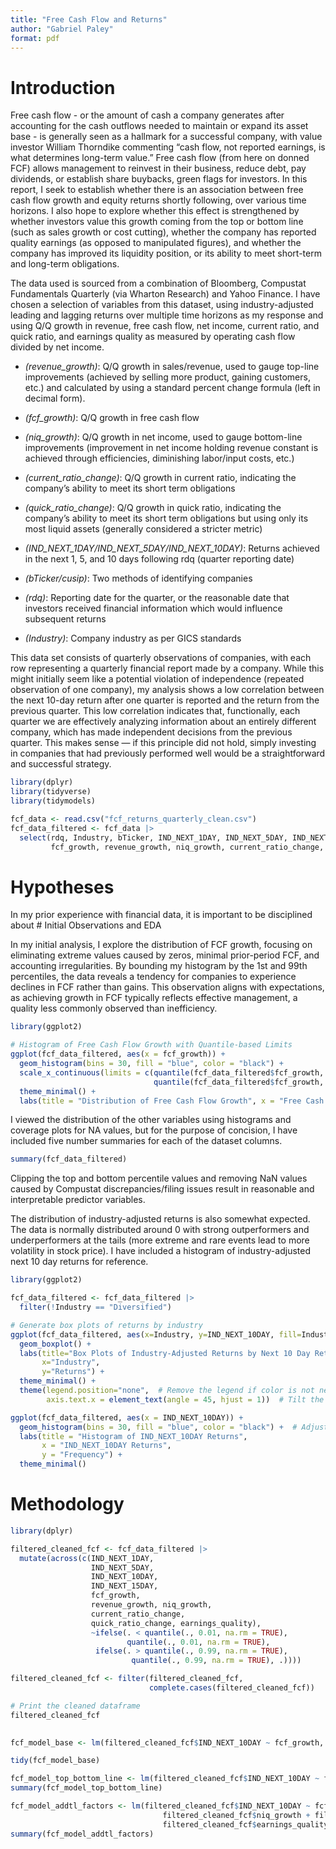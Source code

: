 ```yaml
---
title: "Free Cash Flow and Returns"
author: "Gabriel Paley"
format: pdf
---
```


# Introduction

Free cash flow - or the amount of cash a company generates after accounting for the cash outflows needed to maintain or expand its asset base - is generally seen as a hallmark for a successful company, with value investor William Thorndike commenting "cash flow, not reported earnings, is what determines long-term value." Free cash flow (from here on donned FCF) allows management to reinvest in their business, reduce debt, pay dividends, or establish share buybacks, green flags for investors. In this report, I seek to establish whether there is an association between free cash flow growth and equity returns shortly following, over various time horizons. I also hope to explore whether this effect is strengthened by whether investors value this growth coming from the top or bottom line (such as sales growth or cost cutting), whether the company has reported quality earnings (as opposed to manipulated figures), and whether the company has improved its liquidity position, or its ability to meet short-term and long-term obligations.

The data used is sourced from a combination of Bloomberg, Compustat Fundamentals Quarterly (via Wharton Research) and Yahoo Finance. I have chosen a selection of variables from this dataset, using industry-adjusted leading and lagging returns over multiple time horizons as my response and using Q/Q growth in revenue, free cash flow, net income, current ratio, and quick ratio, and earnings quality as measured by operating cash flow divided by net income.

 - *(revenue_growth)*: Q/Q growth in sales/revenue, used to gauge top-line improvements (achieved by selling more product, 
    gaining customers, etc.) and calculated by using a standard percent change formula (left in decimal form).
 - *(fcf_growth)*: Q/Q growth in free cash flow
 - *(niq_growth)*: Q/Q growth in net income, used to gauge bottom-line improvements (improvement in net income holding revenue         constant is achieved through efficiencies, diminishing labor/input costs, etc.)
 - *(current_ratio_change)*: Q/Q growth in current ratio, indicating the company's ability to meet its short term obligations
 - *(quick_ratio_change)*: Q/Q growth in quick ratio, indicating the company's ability to meet its short term obligations but using
    only its most liquid assets (generally considered a stricter metric)
   
 - *(IND_NEXT_1DAY/IND_NEXT_5DAY/IND_NEXT_10DAY)*: Returns achieved in the next 1, 5, and 10 days following rdq (quarter reporting     date)
 
 - *(bTicker/cusip)*: Two methods of identifying companies
 - *(rdq)*: Reporting date for the quarter, or the reasonable date that investors received financial information which would           influence subsequent returns
 - *(Industry)*: Company industry as per GICS standards

This data set consists of quarterly observations of companies, with each row representing a quarterly financial report made by a company. While this might initially seem like a potential violation of independence (repeated observation of one company), my analysis shows a low correlation between the next 10-day return after one quarter is reported and the return from the previous quarter. This low correlation indicates that, functionally, each quarter we are effectively analyzing information about an entirely different company, which has made independent decisions from the previous quarter. This makes sense — if this principle did not hold, simply investing in companies that had previously performed well would be a straightforward and successful strategy.

```r
library(dplyr)
library(tidyverse)
library(tidymodels)

fcf_data <- read.csv("fcf_returns_quarterly_clean.csv")
fcf_data_filtered <- fcf_data |>
  select(rdq, Industry, bTicker, IND_NEXT_1DAY, IND_NEXT_5DAY, IND_NEXT_10DAY, IND_NEXT_15DAY,
         fcf_growth, revenue_growth, niq_growth, current_ratio_change, quick_ratio_change, earnings_quality)
```

# Hypotheses



In my prior experience with financial data, it is important to be disciplined about 
# Initial Observations and EDA

In my initial analysis, I explore the distribution of FCF growth, focusing on eliminating extreme values caused by zeros, minimal prior-period FCF, and accounting irregularities. By bounding my histogram by the 1st and 99th percentiles, the data reveals a tendency for companies to experience declines in FCF rather than gains. This observation aligns with expectations, as achieving growth in FCF typically reflects effective management, a quality less commonly observed than inefficiency.

```r
library(ggplot2)

# Histogram of Free Cash Flow Growth with Quantile-based Limits
ggplot(fcf_data_filtered, aes(x = fcf_growth)) +
  geom_histogram(bins = 30, fill = "blue", color = "black") +
  scale_x_continuous(limits = c(quantile(fcf_data_filtered$fcf_growth, 0.01, na.rm = TRUE), 
                                quantile(fcf_data_filtered$fcf_growth, 0.99, na.rm = TRUE))) +
  theme_minimal() +
  labs(title = "Distribution of Free Cash Flow Growth", x = "Free Cash Flow Growth", y = "Frequency")

```

I viewed the distribution of the other variables using histograms and coverage plots for NA values, but for the purpose of concision, I have included five number summaries for each of the dataset columns. 

```r
summary(fcf_data_filtered)
```
Clipping the top and bottom percentile values and removing NaN values caused by Compustat discrepancies/filing issues result in reasonable and interpretable predictor variables. 

The distribution of industry-adjusted returns is also somewhat expected. The data is normally distributed around 0 with strong outperformers and underperformers at the tails (more extreme and rare events lead to more volatility in stock price). I have included a histogram of industry-adjusted next 10 day returns for reference. 

```r
library(ggplot2)

fcf_data_filtered <- fcf_data_filtered |>
  filter(!Industry == "Diversified")

# Generate box plots of returns by industry
ggplot(fcf_data_filtered, aes(x=Industry, y=IND_NEXT_10DAY, fill=Industry)) +
  geom_boxplot() +
  labs(title="Box Plots of Industry-Adjusted Returns by Next 10 Day Returns by Industry",
       x="Industry",
       y="Returns") +
  theme_minimal() +
  theme(legend.position="none",  # Remove the legend if color is not necessary
        axis.text.x = element_text(angle = 45, hjust = 1))  # Tilt the x-axis labels for clarity
```
```r
ggplot(fcf_data_filtered, aes(x = IND_NEXT_10DAY)) +
  geom_histogram(bins = 30, fill = "blue", color = "black") +  # Adjust the number of bins as needed
  labs(title = "Histogram of IND_NEXT_10DAY Returns",
       x = "IND_NEXT_10DAY Returns",
       y = "Frequency") +
  theme_minimal()
```

# Methodology

```r

library(dplyr)

filtered_cleaned_fcf <- fcf_data_filtered |>
  mutate(across(c(IND_NEXT_1DAY, 
                  IND_NEXT_5DAY, 
                  IND_NEXT_10DAY, 
                  IND_NEXT_15DAY,
                  fcf_growth, 
                  revenue_growth, niq_growth, 
                  current_ratio_change,
                  quick_ratio_change, earnings_quality),
                  ~ifelse(. < quantile(., 0.01, na.rm = TRUE),
                          quantile(., 0.01, na.rm = TRUE),
                   ifelse(. > quantile(., 0.99, na.rm = TRUE),
                           quantile(., 0.99, na.rm = TRUE), .))))

filtered_cleaned_fcf <- filter(filtered_cleaned_fcf, 
                               complete.cases(filtered_cleaned_fcf))

# Print the cleaned dataframe
filtered_cleaned_fcf
  
```

```r
fcf_model_base <- lm(filtered_cleaned_fcf$IND_NEXT_10DAY ~ fcf_growth, data = filtered_cleaned_fcf)
```

```r
tidy(fcf_model_base)
```
```r
fcf_model_top_bottom_line <- lm(filtered_cleaned_fcf$IND_NEXT_10DAY ~ fcf_growth + filtered_cleaned_fcf$revenue_growth + filtered_cleaned_fcf$niq_growth, data = filtered_cleaned_fcf)
summary(fcf_model_top_bottom_line)
```
```r
fcf_model_addtl_factors <- lm(filtered_cleaned_fcf$IND_NEXT_10DAY ~ fcf_growth + filtered_cleaned_fcf$revenue_growth + 
                                  filtered_cleaned_fcf$niq_growth + filtered_cleaned_fcf$current_ratio_change +
                                  filtered_cleaned_fcf$earnings_quality, data = filtered_cleaned_fcf)
summary(fcf_model_addtl_factors)
```


